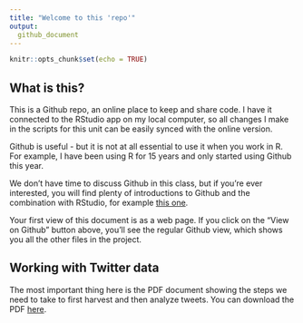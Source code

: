 ```yaml
---
title: "Welcome to this 'repo'"
output:
  github_document
---
```


```r
knitr::opts_chunk$set(echo = TRUE)
```

## What is this?
This is a Github repo, an online place to keep and share code. I have it connected to the RStudio app on my local computer, so all changes I make in the scripts for this unit can be easily synced with the online version. 

Github is useful - but it is not at all essential to use it when you work in R. For example, I have been using R for 15 years and only started using Github this year. 

We don't have time to discuss Github in this class, but if you're ever interested, you will find plenty of introductions to Github and the combination with RStudio, for example [this one](https://r-bio.github.io/intro-git-rstudio/).

Your first view of this document is as a web page. If you click on the "View on Github" button above, you'll see the regular Github view, which shows you all the other files in the project.

## Working with Twitter data

The most important thing here is the PDF document showing the steps we need to take to first harvest and then analyze tweets. You can download the PDF [here](analyzing_twitter_data.pdf).

